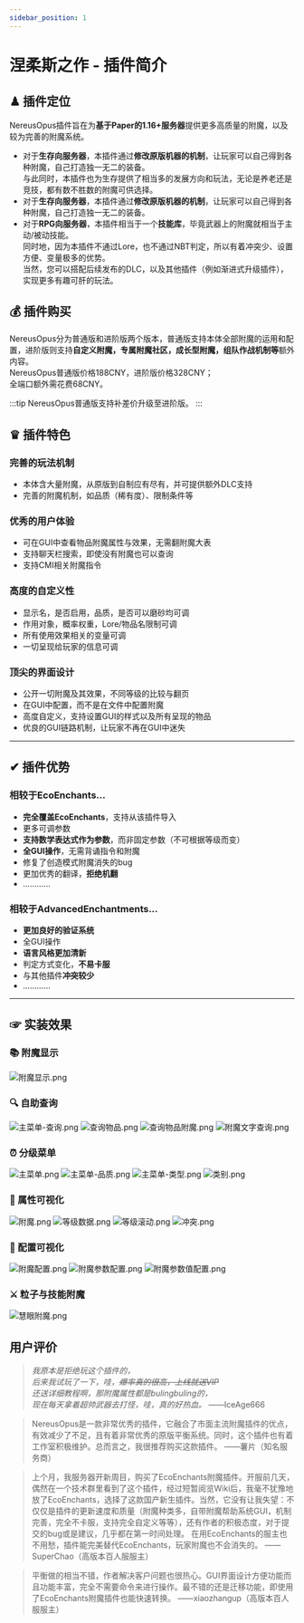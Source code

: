 ```yaml
---
sidebar_position: 1
---
```


# 涅柔斯之作 - 插件简介

## ♟ 插件定位
NereusOpus插件旨在为**基于Paper的1.16+服务器**提供更多高质量的附魔，以及较为完善的附魔系统。
- 对于**生存向服务器**，本插件通过**修改原版机器的机制**，让玩家可以自己得到各种附魔，自己打造独一无二的装备。
  <br/>与此同时，本插件也为生存提供了相当多的发展方向和玩法，无论是养老还是竞技，都有数不胜数的附魔可供选择。
- 对于**生存向服务器**，本插件通过**修改原版机器的机制**，让玩家可以自己得到各种附魔，自己打造独一无二的装备。
- 对于**RPG向服务器**，本插件相当于一个**技能库**，毕竟武器上的附魔就相当于主动/被动技能。
  <br/>同时地，因为本插件不通过Lore，也不通过NBT判定，所以有着冲突少、设置方便、变量极多的优势。
  <br/>当然，您可以搭配后续发布的DLC，以及其他插件（例如渐进式升级插件），实现更多有趣可肝的玩法。

## 💰 插件购买

NereusOpus分为普通版和进阶版两个版本，普通版支持本体全部附魔的运用和配置，进阶版则支持**自定义附魔，专属附魔社区，成长型附魔，组队作战机制等**额外内容。
<br/>NereusOpus普通版价格188CNY，进阶版价格328CNY；
<br/>全端口额外需花费68CNY。

:::tip
NereusOpus普通版支持补差价升级至进阶版。
:::

## ♛ 插件特色
### 完善的玩法机制
- 本体含大量附魔，从原版到自制应有尽有，并可提供额外DLC支持
- 完善的附魔机制，如品质（稀有度）、限制条件等
### 优秀的用户体验
- 可在GUI中查看物品附魔属性与效果，无需翻附魔大表
- 支持聊天栏搜索，即使没有附魔也可以查询
- 支持CMI相关附魔指令
### 高度的自定义性
- 显示名，是否启用，品质，是否可以磨砂均可调
- 作用对象，概率权重，Lore/物品名限制可调
- 所有使用效果相关的变量可调
- 一切呈现给玩家的信息可调
### 顶尖的界面设计
- 公开一切附魔及其效果，不同等级的比较与翻页
- 在GUI中配置，而不是在文件中配置附魔
- 高度自定义，支持设置GUI的样式以及所有呈现的物品
- 优良的GUI链路机制，让玩家不再在GUI中迷失
---
## ✔ 插件优势
### 相较于EcoEnchants...

- **完全覆盖EcoEnchants**，支持从该插件导入
- 更多可调参数
- **支持数学表达式作为参数**，而非固定参数（不可根据等级而变）
- **全GUI操作**，无需背诵指令和附魔
- 修复了创造模式附魔消失的bug
- 更加优秀的翻译，**拒绝机翻**
- ............



### 相较于AdvancedEnchantments...
- **更加良好的验证系统**
- 全GUI操作
- **语言风格更加清新**
- 判定方式变化，**不易卡服**
- 与其他插件**冲突较少**
- ............
---
## ☞ 实装效果
### 📚 附魔显示
![附魔显示.png](/nereusopus/简介/附魔显示.png)
### 🔍 自助查询
![主菜单-查询.png](/nereusopus/简介/主菜单-查询.png)
![查询物品.png](/nereusopus/简介/查询物品.png)
![查询物品附魔.png](/nereusopus/简介/查询物品附魔.png)
![附魔文字查询.png](/nereusopus/简介/附魔文字查询.png)
### ⏰ 分级菜单
![主菜单.png](/nereusopus/简介/主菜单.png)
![主菜单-品质.png](/nereusopus/简介/主菜单-品质.png)
![主菜单-类型.png](/nereusopus/简介/主菜单-类型.png)
![类别.png](/nereusopus/简介/类别.png)
### 📁 属性可视化
![附魔.png](/nereusopus/简介/附魔.png)
![等级数据.png](/nereusopus/简介/等级数据.png)
![等级滚动.png](/nereusopus/简介/等级滚动.png)
![冲突.png](/nereusopus/简介/冲突.png)
### 🔧 配置可视化
![附魔配置.png](/nereusopus/简介/附魔配置.png)
![附魔参数配置.png](/nereusopus/简介/附魔参数配置.png)
![附魔参数值配置.png](/nereusopus/简介/附魔参数值配置.png)
### ⚔️ 粒子与技能附魔
![慧眼附魔.png](/nereusopus/简介/慧眼附魔.png)

## 用户评价
> *我原本是拒绝玩这个插件的，
<br/>后来我试玩了一下，哇，~~爆率真的很高，上线就送VIP~~
<br/>还送详细教程啊，那附魔属性都是bulingbuling的，
<br/>现在每天拿着超帅武器去打怪，哇，真的好热血。*
——IceAge666

> NereusOpus是一款非常优秀的插件，它融合了市面主流附魔插件的优点，有效减少了不足，且有着非常优秀的原版平衡系统。同时，这个插件也有着工作室积极维护。总而言之，我很推荐购买这款插件。
> ——薯片（知名服务商）

> 上个月，我服务器开新周目，购买了EcoEnchants附魔插件。开服前几天，偶然在一个技术群里看到了这个插件，经过短暂阅览Wiki后，我毫不犹豫地放了EcoEnchants，选择了这款国产新生插件。当然，它没有让我失望：不仅仅是插件的更新速度和质量（附魔种类多，自带附魔帮助系统GUI，机制完善，完全不卡服，支持完全自定义等等），还有作者的积极态度，对于提交的bug或是建议，几乎都在第一时间处理。
> 在用EcoEnchants的服主也不用愁，插件能完美替代EcoEnchants，玩家附魔也不会消失的。
> ——SuperChao（高版本百人服服主）

> 平衡做的相当不错，作者解决客户问题也很热心。GUI界面设计方便功能而且功能丰富，完全不需要命令来进行操作。最不错的还是迁移功能，即使用了EcoEnchants附魔插件也能快速转换。
> ——xiaozhangup（高版本百人服服主）